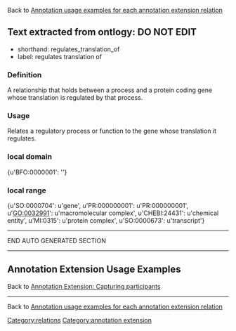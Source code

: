 Back to [http://wiki.geneontology.org/index.php/Annotation_usage_examples_for_each_annotation_extension_relation  Annotation usage examples for each annotation extension relation]

== Text extracted from ontlogy: DO NOT EDIT ==
* shorthand: regulates_translation_of
* label: regulates translation of
=== Definition ===
A relationship that holds between a process and a protein coding gene whose translation is regulated by that process.
=== Usage ===
Relates a regulatory process or function to the gene whose translation it regulates.
=== local domain ===
{u'BFO:0000001': ''}
=== local range ===
{u'SO:0000704': u'gene', u'PR:000000001': u'PR:000000001', u'GO:0032991': u'macromolecular complex', u'CHEBI:24431': u'chemical entity', u'MI:0315': u'protein complex', u'SO:0000673': u'transcript'}

-----
END AUTO GENERATED SECTION
-----


==Annotation Extension Usage Examples==

Back to [http://wiki.geneontology.org/index.php/Annotation_Extension:_Capturing_participants Annotation Extension: Capturing participants]


----

Back to [http://wiki.geneontology.org/index.php/Annotation_usage_examples_for_each_annotation_extension_relation  Annotation usage examples for each annotation extension relation]

[[Category:relations]]
[[Category:annotation extension]]